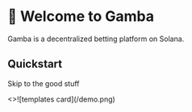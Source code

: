 
# 👋 Welcome to Gamba

Gamba is a decentralized betting platform on Solana.

## Quickstart

Skip to the good stuff

<Cards num={2}>
  <Card image arrow title="Starter templates for building your own App on Gamba" href="/docs/templates">
    <>![templates card](/demo.png)</>
  </Card>
</Cards>

